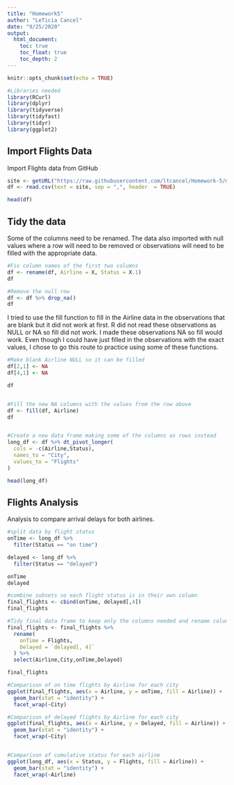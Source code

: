 ```yaml
---
title: "Homework5"
author: "LeTicia Cancel"
date: "9/25/2020"
output: 
  html_document:
    toc: true
    toc_float: true
    toc_depth: 2
---
```


```r
knitr::opts_chunk$set(echo = TRUE)
```


```r
#Libraries needed
library(RCurl)
library(dplyr)
library(tidyverse)
library(tidyfast)
library(tidyr)
library(ggplot2)
```

## Import Flights Data
Import Flights data from GitHub
```r
site <- getURL("https://raw.githubusercontent.com/ltcancel/Homework-5/master/Airline%20Data.csv")
df <- read.csv(text = site, sep = ",", header  = TRUE)

head(df)
```

## Tidy the data
Some of the columns need to be renamed. The data also imported with null values where a row will need to be removed or observations will need to be filled with the appropriate data. 
```r
#Fix column names of the first two columns
df <- rename(df, Airline = X, Status = X.1)
df

#Remove the null row
df <- df %>% drop_na()
df
```
I tried to use the fill function to fill in the Airline data in the observations that are blank but it did not work at first. R did not read these observations as NULL or NA so fill did not work. I made these observations NA so fill would work. Even though I could have just filled in the observations with the exact values, I chose to go this route to practice using some of these functions. 
```r
#Make blank Airline NULL so it can be filled
df[2,1] <- NA
df[4,1] <- NA

df


#Fill the new NA columns with the values from the row above
df <- fill(df, Airline)
df


#Create a new data frame making some of the columns as rows instead
long_df <- df %>% dt_pivot_longer(
  cols = -c(Airline,Status),
  names_to = "City",
  values_to = "Flights"
)

head(long_df)
```



## Flights Analysis

Analysis to compare arrival delays for both airlines. 
```r
#split data by flight status 
onTime <- long_df %>%
  filter(Status == "on time")

delayed <- long_df %>% 
  filter(Status == "delayed")

onTime
delayed

#combine subsets so each flight status is in their own column
final_flights <- cbind(onTime, delayed[,4])
final_flights

#Tidy final data frame to keep only the columns needed and rename columns
final_flights <- final_flights %>%
  rename(
    onTime = Flights,
    Delayed = `delayed[, 4]`
  ) %>%
  select(Airline,City,onTime,Delayed)

final_flights

#Comparison of on time flights by Airline for each city
ggplot(final_flights, aes(x = Airline, y = onTime, fill = Airline)) + 
  geom_bar(stat = "identity") +
  facet_wrap(~City)

#Comparison of delayed flights by Airline for each city
ggplot(final_flights, aes(x = Airline, y = Delayed, fill = Airline)) + 
  geom_bar(stat = "identity") +
  facet_wrap(~City)


#Comparison of cumulative status for each airline
ggplot(long_df, aes(x = Status, y = Flights, fill = Airline)) + 
  geom_bar(stat = "identity") +
  facet_wrap(~Airline)
```

